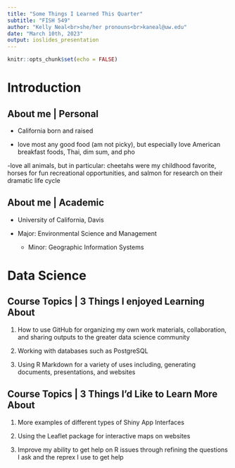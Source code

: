 ```yaml
---
title: "Some Things I Learned This Quarter"
subtitle: "FISH 549"
author: "Kelly Neal<br>she/her pronouns<br>kaneal@uw.edu"
date: "March 10th, 2023"
output: ioslides_presentation
---
```


```r
knitr::opts_chunk$set(echo = FALSE)
```

# Introduction


## About me | Personal

- California born and raised

- love most any good food (am not picky), but especially love American breakfast    foods, Thai, dim sum, and pho

-love all animals, but in particular: cheetahs were my childhood favorite, horses   for fun recreational opportunities, and salmon for research on their dramatic     life cycle

## About me | Academic

- University of California, Davis


- Major: Environmental Science and Management

    * Minor: Geographic Information Systems
    
    
# Data Science


## Course Topics | 3 Things I enjoyed Learning About

1. How to use GitHub for organizing my own work materials, collaboration, and        sharing outputs to the greater data science community

2. Working with databases such as PostgreSQL

3. Using R Markdown for a variety of uses including, generating documents,           presentations, and websites

## Course Topics | 3 Things I'd Like to Learn More About

1. More examples of different types of Shiny App Interfaces

2. Using the Leaflet package for interactive maps on websites

3. Improve my ability to get help on R issues through refining the questions I ask    and the reprex I use to get help

## {data-background=DSC_4656.jpg data-background-size=cover}
